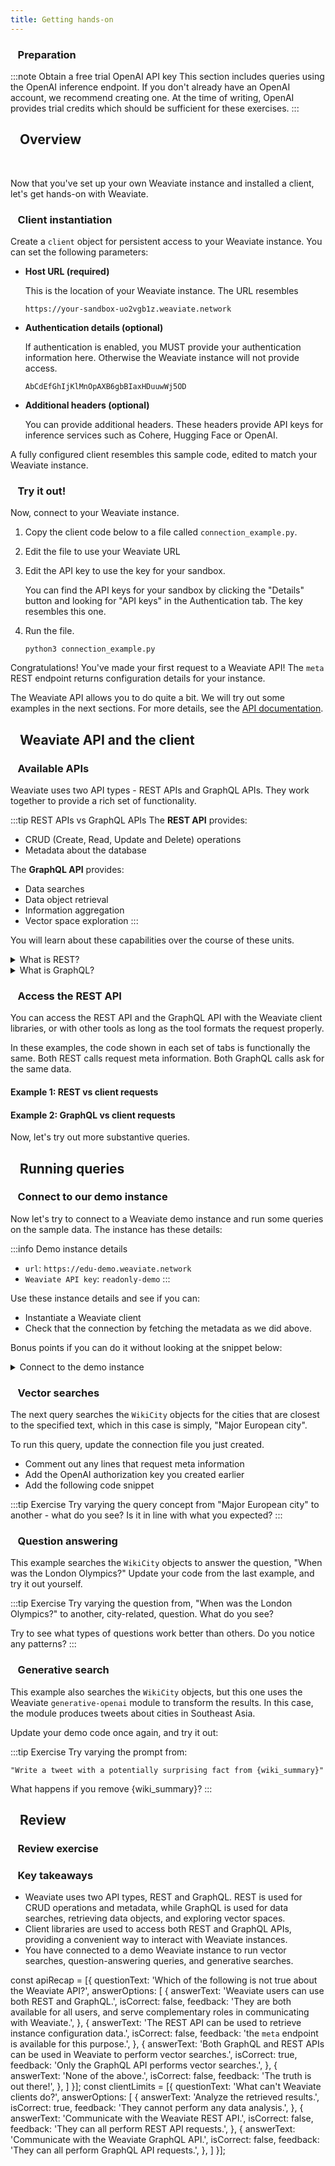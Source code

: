 ```yaml
---
title: Getting hands-on
---
```


### <i class="fa-solid fa-chalkboard"></i>&nbsp;&nbsp; Preparation

:::note Obtain a free trial OpenAI API key
This section includes queries using the OpenAI inference endpoint. If you don't already have an OpenAI account, we recommend creating one. At the time of writing, OpenAI provides trial credits which should be sufficient for these exercises.
:::

## <i class="fa-solid fa-square-chevron-right"></i>&nbsp;&nbsp; Overview


<ReactPlayer className="react-player" url='https://youtu.be/8aHIAM3665c' controls='true'/>
<br/>

Now that you've set up your own Weaviate instance and installed a client, let's get hands-on with Weaviate.

### <i class="fa-solid fa-code"></i>&nbsp;&nbsp; Client instantiation

Create a `client` object for persistent access to your Weaviate instance. You can set the following parameters:

- **Host URL (required)**

  This is the location of your Weaviate instance. The URL resembles

  ```
  https://your-sandbox-uo2vgb1z.weaviate.network
  ```

- **Authentication details (optional)**

  If authentication is enabled, you MUST provide your authentication information here. Otherwise the Weaviate instance will not provide access.

  ```
  AbCdEfGhIjKlMnOpAXB6gbBIaxHDuuwWj5OD
  ```
- **Additional headers (optional)**

  You can provide additional headers. These headers provide API keys for inference services such as Cohere, Hugging Face or OpenAI.

A fully configured client resembles this sample code, edited to match your Weaviate instance.

<!-- TODO - add client code examples -->


<ClientInstantiationCode/>

### <i class="fa-solid fa-code"></i>&nbsp;&nbsp; Try it out!

Now, connect to your Weaviate instance.

1. Copy the client code below to a file called `connection_example.py`.
1. Edit the file to use your Weaviate URL
1. Edit the API key to use the key for your sandbox.

   You can find the API keys for your sandbox by clicking the "Details" button and looking for "API keys" in the Authentication tab. The key resembles this one.
1. Run the file.

   ```
   python3 connection_example.py
   ```


   <ClientCheckConnection/>

Congratulations! You've made your first request to a Weaviate API! The `meta` REST endpoint returns configuration details for your instance.

The Weaviate API allows you to do quite a bit. We will try out some examples in the next sections. For more details, see the [API documentation](/developers/weaviate/api/index.md).

## <i class="fa-solid fa-square-chevron-right"></i>&nbsp;&nbsp; Weaviate API and the client

### <i class="fa-solid fa-chalkboard"></i>&nbsp;&nbsp; Available APIs

Weaviate uses two API types - REST APIs and GraphQL APIs. They work together to provide a rich set of functionality.

:::tip REST APIs vs GraphQL APIs
The **REST API** provides:
- CRUD (Create, Read, Update and Delete) operations
- Metadata about the database

The **GraphQL API** provides:
- Data searches
- Data object retrieval
- Information aggregation
- Vector space exploration
:::

You will learn about these capabilities over the course of these units.

<details>
  <summary>What is REST?</summary>

REST is an acronym for **RE**presentational **S**tate **T**ransfer.

A REST API provides multiple endpoints, each with its own URL, that can be used to interact with the application.

The endpoints are organized into a hierarchy, with each endpoint representing a resource. The client can then request information about these resources by sending a request to the server.

</details>

<details>
  <summary>What is GraphQL?</summary>

GraphQL is a query language for APIs.

First released by Facebook in 2015, it is now maintained by the GraphQL Foundation.

GraphQL is a specification for a query language that can be used to request information from a server. GraphQL is a **strongly typed** language, which means that the client must specify the type of data that it wants to receive.

</details>

### <i class="fa-solid fa-code"></i>&nbsp;&nbsp; Access the REST API

You can access the REST API and the GraphQL API with the Weaviate client libraries, or with other tools as long as the tool formats the request properly.

In these examples, the code shown in each set of tabs is functionally the same. Both REST calls request meta information. Both GraphQL calls ask for the same data.

#### <i class="fa-solid fa-code-simple"></i> Example 1: REST vs client requests


<ClientRESTObjectGet />

#### <i class="fa-solid fa-code-simple"></i> Example 2: GraphQL vs client requests


<ClientGraphqlGet />

Now, let's try out more substantive queries.

## <i class="fa-solid fa-square-chevron-right"></i>&nbsp;&nbsp; Running queries

<!-- <img src={imageUrl} alt="Image alt" width="75%"/> -->

### <i class="fa-solid fa-code"></i>&nbsp;&nbsp; Connect to our demo instance

Now let's try to connect to a Weaviate demo instance and run some queries on the sample data. The instance has these details:

:::info Demo instance details
- `url`: `https://edu-demo.weaviate.network`
- `Weaviate API key`: `readonly-demo`
:::

Use these instance details and see if you can:
- Instantiate a Weaviate client
- Check that the connection by fetching the metadata as we did above.

Bonus points if you can do it without looking at the snippet below:


<details>
  <summary>Connect to the demo instance</summary>

<ClientCheckConnectionEdudemo/>

</details>

### <i class="fa-solid fa-code"></i>&nbsp;&nbsp; Vector searches

The next query searches the `WikiCity` objects for the cities that are closest to the specified text, which in this case is simply, "Major European city".

To run this query, update the connection file you just created.

- Comment out any lines that request meta information
- Add the OpenAI authorization key you created earlier
- Add the following code snippet


<QueryVectorSearch/>

:::tip Exercise
Try varying the query concept from "Major European city" to another - what do you see? Is it in line with what you expected?
:::

### <i class="fa-solid fa-code"></i>&nbsp;&nbsp; Question answering

This example searches the `WikiCity` objects to answer the question, "When was the London Olympics?" Update your code from the last example, and try it out yourself.


<QueryQuestionAnswering/>

:::tip Exercise
Try varying the question from, "When was the London Olympics?" to another, city-related, question. What do you see?

Try to see what types of questions work better than others. Do you notice any patterns?
:::

### <i class="fa-solid fa-code"></i>&nbsp;&nbsp; Generative search

This example also searches the `WikiCity` objects, but this one uses the Weaviate `generative-openai` module to transform the results. In this case, the module produces tweets about cities in Southeast Asia.

Update your demo code once again, and try it out:


<QueryGenerativeSearch/>

:::tip Exercise
Try varying the prompt from:

```
"Write a tweet with a potentially surprising fact from {wiki_summary}"
```

What happens if you remove {wiki_summary}?
:::

## <i class="fa-solid fa-square-chevron-right"></i>&nbsp;&nbsp; Review

### <i class="fa-solid fa-pen-to-square"></i>&nbsp;&nbsp; Review exercise

<Quiz questions={apiRecap} />

<Quiz questions={clientLimits} />

### <i class="fa-solid fa-lightbulb-on"></i>&nbsp;&nbsp; Key takeaways

- Weaviate uses two API types, REST and GraphQL. REST is used for CRUD operations and metadata, while GraphQL is used for data searches, retrieving data objects, and exploring vector spaces.
- Client libraries are used to access both REST and GraphQL APIs, providing a convenient way to interact with Weaviate instances.
- You have connected to a demo Weaviate instance to run vector searches, question-answering queries, and generative searches.


<GiscusDocComment />

const apiRecap = [{
  questionText: 'Which of the following is not true about the Weaviate API?',
  answerOptions: [
    {
      answerText: 'Weaviate users can use both REST and GraphQL.',
      isCorrect: false,
      feedback: 'They are both available for all users, and serve complementary roles in communicating with Weaviate.',
    },
    {
      answerText: 'The REST API can be used to retrieve instance configuration data.',
      isCorrect: false,
      feedback: 'the `meta` endpoint is available for this purpose.',
    },
    {
      answerText: 'Both GraphQL and REST APIs can be used in Weaviate to perform vector searches.',
      isCorrect: true,
      feedback: 'Only the GraphQL API performs vector searches.',
    },
    {
      answerText: 'None of the above.',
      isCorrect: false,
      feedback: 'The truth is out there!',
    },
  ]
}];
const clientLimits = [{
  questionText: 'What can\'t Weaviate clients do?',
  answerOptions: [
    {
      answerText: 'Analyze the retrieved results.',
      isCorrect: true,
      feedback: 'They cannot perform any data analysis.',
    },
    {
      answerText: 'Communicate with the Weaviate REST API.',
      isCorrect: false,
      feedback: 'They can all perform REST API requests.',
    },
    {
      answerText: 'Communicate with the Weaviate GraphQL API.',
      isCorrect: false,
      feedback: 'They can all perform GraphQL API requests.',
    },
  ]
}];
